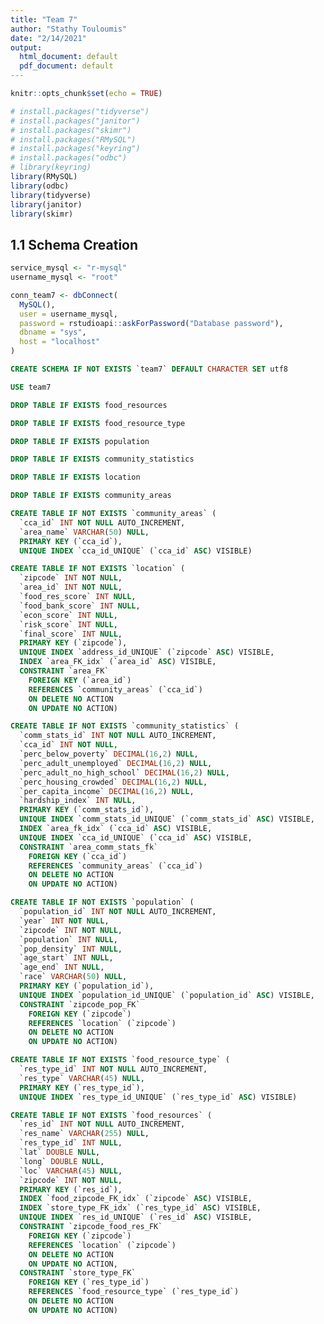 ```yaml
---
title: "Team 7"
author: "Stathy Touloumis"
date: "2/14/2021"
output:
  html_document: default
  pdf_document: default
---
```


```r
knitr::opts_chunk$set(echo = TRUE)
```

```r
# install.packages("tidyverse")
# install.packages("janitor")
# install.packages("skimr")
# install.packages("RMySQL")
# install.packages("keyring")
# install.packages("odbc")
# library(keyring)
library(RMySQL)
library(odbc)
library(tidyverse)
library(janitor)
library(skimr)
```

## 1.1 Schema Creation
```r
service_mysql <- "r-mysql"
username_mysql <- "root"

conn_team7 <- dbConnect(
  MySQL(),
  user = username_mysql,
  password = rstudioapi::askForPassword("Database password"),
  dbname = "sys",
  host = "localhost"
)
```

```sql
CREATE SCHEMA IF NOT EXISTS `team7` DEFAULT CHARACTER SET utf8
```

```sql
USE team7
```

```sql
DROP TABLE IF EXISTS food_resources
```

```sql
DROP TABLE IF EXISTS food_resource_type
```

```sql
DROP TABLE IF EXISTS population
```

```sql
DROP TABLE IF EXISTS community_statistics
```

```sql
DROP TABLE IF EXISTS location
```

```sql
DROP TABLE IF EXISTS community_areas
```

```sql
CREATE TABLE IF NOT EXISTS `community_areas` (
  `cca_id` INT NOT NULL AUTO_INCREMENT,
  `area_name` VARCHAR(50) NULL,
  PRIMARY KEY (`cca_id`),
  UNIQUE INDEX `cca_id_UNIQUE` (`cca_id` ASC) VISIBLE)
```

```sql
CREATE TABLE IF NOT EXISTS `location` (
  `zipcode` INT NOT NULL,
  `area_id` INT NOT NULL,
  `food_res_score` INT NULL,
  `food_bank_score` INT NULL,
  `econ_score` INT NULL,
  `risk_score` INT NULL,
  `final_score` INT NULL,
  PRIMARY KEY (`zipcode`),
  UNIQUE INDEX `address_id_UNIQUE` (`zipcode` ASC) VISIBLE,
  INDEX `area_FK_idx` (`area_id` ASC) VISIBLE,
  CONSTRAINT `area_FK`
    FOREIGN KEY (`area_id`)
    REFERENCES `community_areas` (`cca_id`)
    ON DELETE NO ACTION
    ON UPDATE NO ACTION)
```

```sql
CREATE TABLE IF NOT EXISTS `community_statistics` (
  `comm_stats_id` INT NOT NULL AUTO_INCREMENT,
  `cca_id` INT NOT NULL,
  `perc_below_poverty` DECIMAL(16,2) NULL,
  `perc_adult_unemployed` DECIMAL(16,2) NULL,
  `perc_adult_no_high_school` DECIMAL(16,2) NULL,
  `perc_housing_crowded` DECIMAL(16,2) NULL,
  `per_capita_income` DECIMAL(16,2) NULL,
  `hardship_index` INT NULL,
  PRIMARY KEY (`comm_stats_id`),
  UNIQUE INDEX `comm_stats_id_UNIQUE` (`comm_stats_id` ASC) VISIBLE,
  INDEX `area_fk_idx` (`cca_id` ASC) VISIBLE,
  UNIQUE INDEX `cca_id_UNIQUE` (`cca_id` ASC) VISIBLE,
  CONSTRAINT `area_comm_stats_fk`
    FOREIGN KEY (`cca_id`)
    REFERENCES `community_areas` (`cca_id`)
    ON DELETE NO ACTION
    ON UPDATE NO ACTION)
```

```sql
CREATE TABLE IF NOT EXISTS `population` (
  `population_id` INT NOT NULL AUTO_INCREMENT,
  `year` INT NOT NULL,
  `zipcode` INT NOT NULL,
  `population` INT NULL,
  `pop_density` INT NULL,
  `age_start` INT NULL,
  `age_end` INT NULL,
  `race` VARCHAR(50) NULL,
  PRIMARY KEY (`population_id`),
  UNIQUE INDEX `population_id_UNIQUE` (`population_id` ASC) VISIBLE,
  CONSTRAINT `zipcode_pop_FK`
    FOREIGN KEY (`zipcode`)
    REFERENCES `location` (`zipcode`)
    ON DELETE NO ACTION
    ON UPDATE NO ACTION)
```

```sql
CREATE TABLE IF NOT EXISTS `food_resource_type` (
  `res_type_id` INT NOT NULL AUTO_INCREMENT,
  `res_type` VARCHAR(45) NULL,
  PRIMARY KEY (`res_type_id`),
  UNIQUE INDEX `res_type_id_UNIQUE` (`res_type_id` ASC) VISIBLE)
```

```sql
CREATE TABLE IF NOT EXISTS `food_resources` (
  `res_id` INT NOT NULL AUTO_INCREMENT,
  `res_name` VARCHAR(255) NULL,
  `res_type_id` INT NULL,
  `lat` DOUBLE NULL,
  `long` DOUBLE NULL,
  `loc` VARCHAR(45) NULL,
  `zipcode` INT NOT NULL,
  PRIMARY KEY (`res_id`),
  INDEX `food_zipcode_FK_idx` (`zipcode` ASC) VISIBLE,
  INDEX `store_type_FK_idx` (`res_type_id` ASC) VISIBLE,
  UNIQUE INDEX `res_id_UNIQUE` (`res_id` ASC) VISIBLE,
  CONSTRAINT `zipcode_food_res_FK`
    FOREIGN KEY (`zipcode`)
    REFERENCES `location` (`zipcode`)
    ON DELETE NO ACTION
    ON UPDATE NO ACTION,
  CONSTRAINT `store_type_FK`
    FOREIGN KEY (`res_type_id`)
    REFERENCES `food_resource_type` (`res_type_id`)
    ON DELETE NO ACTION
    ON UPDATE NO ACTION)
```
